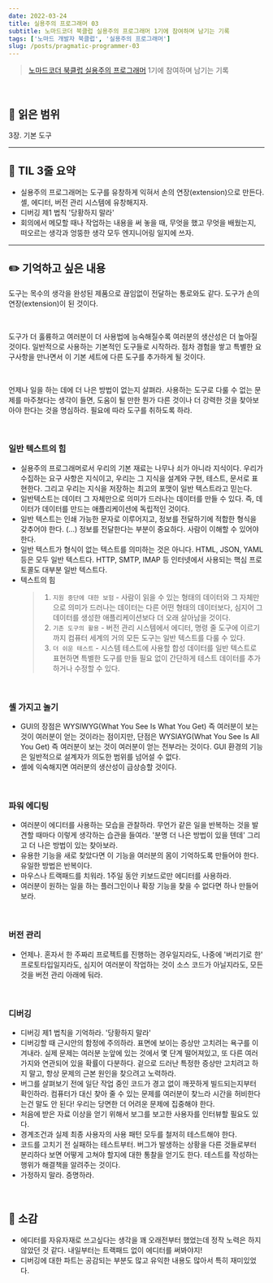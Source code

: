 ```yaml
---
date: 2022-03-24
title: 실용주의 프로그래머 03
subtitle: 노마드코더 북클럽 실용주의 프로그래머 1기에 참여하며 남기는 기록
tags: ['노마드 개발자 북클럽', '실용주의 프로그래머']
slug: /posts/pragmatic-programmer-03
---
```


> [노마드코더 북클럽 실용주의 프로그래머](https://nomadcoders.co/pragmatic-programmer?utm_source=Nomad+Academy&utm_campaign=b21db3e0fc-EMAIL_CAMPAIGN_2022_03_11&utm_medium=email&utm_term=0_4313d957c9-b21db3e0fc-44797189&mc_cid=b21db3e0fc&mc_eid=ada1dd7049) 1기에 참여하며 남기는 기록

<br />

## 📖 읽은 범위

3장. 기본 도구

---

## 📍 TIL 3줄 요약

- 실용주의 프로그래머는 도구를 유창하게 익혀서 손의 연장(extension)으로 만든다. 셸, 에디터, 버전 관리 시스템에 유창해지자.
- 디버깅 제1 법칙 '당황하지 말라'
- 회의에서 메모할 때나 작업하는 내용을 써 놓을 때, 무엇을 했고 무엇을 배웠는지, 떠오르는 생각과 엉뚱한 생각 모두 엔지니어링 일지에 쓰자.

---

## ✏️ 기억하고 싶은 내용

도구는 목수의 생각을 완성된 제품으로 끊임없이 전달하는 통로와도 같다. 도구가 손의 연장(extension)이 된 것이다.

<br />

도구가 더 훌륭하고 여러분이 더 사용법에 능숙해질수록 여러분의 생산성은 더 높아질 것이다. 일반적으로 사용하는 기본적인 도구들로 시작하라. 점차 경험을 쌓고 특별한 요구사항을 만나면서 이 기본 세트에 다른 도구를 추가하게 될 것이다.

<br />

언제나 일을 하는 데에 더 나은 방법이 없는지 살펴라. 사용하는 도구로 다룰 수 없는 문제를 마주쳤다는 생각이 들면, 도움이 될 만한 뭔가 다른 것이나 더 강력한 것을 찾아보아야 한다는 것을 명심하라. 필요에 따라 도구를 취하도록 하라.

<br />

### 일반 텍스트의 힘

- 실용주의 프로그래머로서 우리의 기본 재료는 나무나 쇠가 아니라 지식이다. 우리가 수집하는 요구 사항은 지식이고, 우리는 그 지식을 설계와 구현, 테스트, 문서로 표현한다. 그리고 우리는 지식을 저장하는 최고의 포맷이 일반 텍스트라고 믿는다.
- 일반텍스트는 데이터 그 자체만으로 의미가 드러나는 데이터를 만들 수 있다. 즉, 데이터가 데이터를 만드는 애플리케이션에 독립적인 것이다.
- 일반 텍스트는 인쇄 가능한 문자로 이루어지고, 정보를 전달하기에 적합한 형식을 갖추어야 한다. (...) 정보를 전달한다는 부분이 중요하다. 사람이 이해할 수 있어야 한다.
- 일반 텍스트가 형식이 없는 텍스트를 의미하는 것은 아니다. HTML, JSON, YAML 등은 모두 일반 텍스트다. HTTP, SMTP, IMAP 등 인터넷에서 사용되는 핵심 프로토콜도 대부분 일반 텍스트다.
- 텍스트의 힘
  > 1. `지원 중단에 대한 보험` - 사람이 읽을 수 있는 형태의 데이터와 그 자체만으로 의미가 드러나는 데이터는 다른 어떤 형태의 데이터보다, 심지어 그 데이터를 생성한 애플리케이션보다 더 오래 살아남을 것이다.
  > 2. `기존 도구의 활용` - 버전 관리 시스템에서 에디터, 명령 줄 도구에 이르기까지 컴퓨터 세계의 거의 모든 도구는 일반 텍스트를 다룰 수 있다.
  > 3. `더 쉬운 테스트` - 시스템 테스트에 사용할 합성 데이터를 일반 텍스트로 표현하면 특별한 도구를 만들 필요 없이 간단하게 테스트 데이터를 추가하거나 수정할 수 있다.

<br />

### 셸 가지고 놀기

- GUI의 장점은 WYSIWYG(What You See Is What You Get) 즉 여러분이 보는 것이 여러분이 얻는 것이라는 점이지만, 단점은 WYSIAYG(What You See Is All You Get) 즉 여러분이 보는 것이 여러분이 얻는 전부라는 것이다. GUI 환경의 기능은 일반적으로 설계자가 의도한 범위를 넘어설 수 없다.
- 셸에 익숙해지면 여러분의 생산성이 급상승할 것이다.

<br />

### 파워 에디팅

- 여러분이 에디터를 사용하는 모습을 관찰하라. 무언가 같은 일을 반복하는 것을 발견할 때마다 이렇게 생각하는 습관을 들여라. '분명 더 나은 방법이 있을 텐데' 그리고 더 나은 방법이 있는 찾아보라.
- 유용한 기능을 새로 찾았다면 이 기능을 여러분의 몸이 기억하도록 만들어야 한다. 유일한 방법은 반복이다.
- 마우스나 트랙패드를 치워라. 1주일 동안 키보드로만 에디터를 사용하라.
- 여러분이 원하는 일을 하는 플러그인이나 확장 기능을 찾을 수 없다면 하나 만들어 보라.

<br />

### 버전 관리

- 언제나. 혼자서 한 주짜리 프로젝트를 진행하는 경우일지라도, 나중에 '버리기로 한' 프로토타입일지라도, 심지어 여러분이 작업하는 것이 소스 코드가 아닐지라도, 모든 것을 버전 관리 아래에 둬라.

<br />

### 디버깅

- 디버깅 제1 법칙을 기억하라. '당황하지 말라'
- 디버깅할 때 근시안의 함정에 주의하라. 표면에 보이는 증상만 고치려는 욕구를 이겨내라. 실제 문제는 여러분 눈앞에 있는 것에서 몇 단계 떨어져있고, 또 다른 여러 가지와 연관되어 있을 확률이 다분하다. 겉으로 드러난 특정한 증상만 고치려고 하지 말고, 항상 문제의 근본 원인을 찾으려고 노력하라.
- 버그를 살펴보기 전에 일단 작업 중인 코드가 경고 없이 깨끗하게 빌드되는지부터 확인하라. 컴퓨터가 대신 찾아 줄 수 있는 문제를 여러분이 찾느라 시간을 허비한다는건 말도 안 된다! 우리는 당면한 더 어려운 문제에 집중해야 한다.
- 처음에 받은 자료 이상을 얻기 위해서 보그를 보고한 사용자를 인터뷰할 필요도 있다.
- 경계조건과 실제 최종 사용자의 사용 패턴 모두를 철저히 테스트해야 한다.
- 코드를 고치기 전 실패하는 테스트부터. 버그가 발생하는 상황을 다른 것들로부터 분리하다 보면 어떻게 고쳐야 할지에 대한 통찰을 얻기도 한다. 테스트를 작성하는 행위가 해결책을 알려주는 것이다.
- 가정하지 말라. 증명하라.

<br />

## 💭 소감

- 에디터를 자유자재로 쓰고싶다는 생각을 꽤 오래전부터 했었는데 정작 노력은 하지 않았던 것 같다. 내일부터는 트랙패드 없이 에디터를 써봐야지!
- 디버깅에 대한 파트는 공감되는 부분도 많고 유익한 내용도 많아서 특히 재미있었다.
